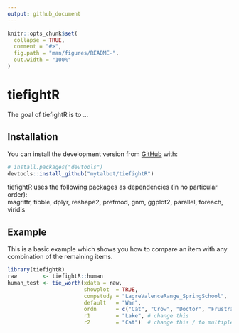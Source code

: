 ```yaml
---
output: github_document
---
```


<!-- README.md is generated from README.Rmd. Please edit that file -->

```r
knitr::opts_chunk$set(
  collapse = TRUE,
  comment = "#>",
  fig.path = "man/figures/README-",
  out.width = "100%"
)
```

# tiefightR

<!-- badges: start -->
<!-- badges: end -->

The goal of tiefightR is to ...

## Installation

You can install the development version from [GitHub](https://github.com/) with:

``` r
# install.packages("devtools")
devtools::install_github("mytalbot/tiefightR")
```
tiefightR uses the following packages as dependencies (in no particular order):  
magrittr, tibble, dplyr, reshape2, prefmod, gnm, ggplot2, parallel, foreach, viridis



## Example

This is a basic example which shows you how to compare an item with any combination of the remaining items.

```r
library(tiefightR)
raw        <- tiefightR::human
human_test <- tie_worth(xdata = raw,
                        showplot  = TRUE,
                        compstudy = "LagreValenceRange_SpringSchool",
                        default   = "War",
                        ordn      = c("Cat", "Crow", "Doctor", "Frustrated", "Lake", "War", "Fire"),
                        r1        = "Lake", # change this
                        r2        = "Cat")  # change this / to multiple combis
```





